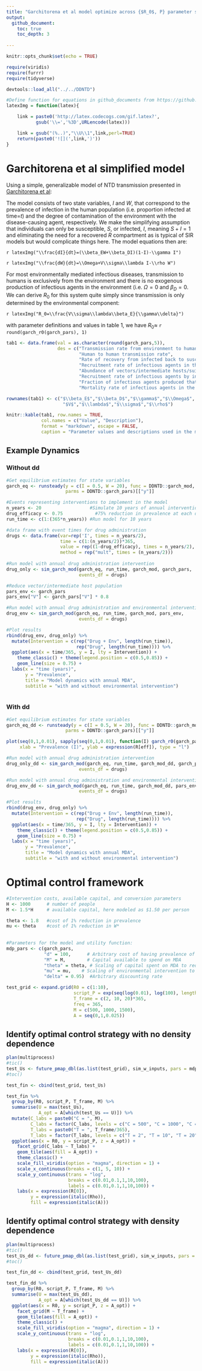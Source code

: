 ```yaml
---
title: "Garchitorena et al model optimize across {$R_0$, P} parameter space"
output: 
  github_document:
    toc: true
    toc_depth: 3
  
---
```


```r
knitr::opts_chunk$set(echo = TRUE)

require(viridis)
require(furrr)
require(tidyverse)

devtools::load_all("../../DDNTD")

#Define function for equations in github_documents from https://github.com/STAT545-UBC/Discussion/issues/102
latexImg = function(latex){

    link = paste0('http://latex.codecogs.com/gif.latex?',
           gsub('\\=','%3D',URLencode(latex)))

    link = gsub("(%..)","\\U\\1",link,perl=TRUE)
    return(paste0('![](',link,')'))
}
```

# Garchitorena et al simplified model  
Using a simple, generalizable model of NTD transmission presented in [Garchitorena et al](http://rstb.royalsocietypublishing.org/content/372/1722/20160128):

The model consists of two state variables, $I$ and $W$, that correspond to the prevalence of infection in the human population (i.e. proportion infected at time=$t$) and the degree of contamination of the environment with the disease-causing agent, respectively. We make the simplifying assumption that individuals can only be susceptible, $S$, or infected, $I$, meaning $S+I=1$ and eliminating the need for a recovered $R$ compartment as is typical of SIR models but would complicate things here. The model equations then are:  

`r latexImg("\\frac{dI}{dt}=(\\beta_EW+\\beta_DI)(1-I)-\\gamma I") `

`r latexImg("\\frac{dW}{dt}=\\Omega+V\\sigma\\lambda I-\\rho W") `

For most environmentally mediated infectious diseases, transmission to humans is exclusively from the environment and there is no exogenous production of infectious agents in the environment (i.e. $\Omega=0$ and $\beta_D=0$. We can derive $R_0$ for this system quite simply since transmission is only determined by the environmental component: 

`r latexImg("R_0=\\frac{V\\sigma\\lambda\\beta_E}{\\gamma\\delta}")`

with parameter definitions and values in table 1, we have $R_0\approx$ `r round(garch_r0(garch_pars), 1)`

```r
tab1 <- data.frame(val = as.character(round(garch_pars,5)), 
                   des = c("Transmission rate from environment to human population",
                           "Human to human transmission rate",
                           "Rate of recovery from infected back to susceptible",
                           "Recruitment rate of infectious agents in the environment",
                           "Abundance of vectors/intermediate hosts/suitable environment",
                           "Recruitment rate of infectious agents by infectious individuals",
                           "Fraction of infectious agents produced that reach the environment",
                           "Mortality rate of infectious agents in the environment"))

rownames(tab1) <- c("$\\beta_E$","$\\beta_D$","$\\gamma$","$\\Omega$",
                     "$V$","$\\lambda$","$\\sigma$","$\\rho$")

knitr::kable(tab1, row.names = TRUE, 
             col.names = c("Value", "Description"), 
             format = "markdown", escape = FALSE, 
             caption = "Parameter values and descriptions used in the model")
```

## Example Dynamics  
### Without dd  
```r
#Get equilibrium estimates for state variables
garch_eq <- runsteady(y = c(I = 0.5, W = 20), func = DDNTD::garch_mod,
                      parms = DDNTD::garch_pars)[["y"]]

#Events representing interventions to implement in the model
n_years <- 20                  #Simulate 10 years of annual intervention
drug_efficacy <- 0.75            #75% reduction in prevalence at each drug treatment
run_time <- c(1:(365*n_years)) #Run model for 10 years

#data frame with event times for drug administration
drugs <- data.frame(var=rep('I', times = n_years/2),
                    time = c(1:(n_years/2))*365,
                    value = rep((1-drug_efficacy), times = n_years/2),
                    method = rep("mult", times = (n_years/2)))
    
#Run model with annual drug administration intervention
drug_only <- sim_garch_mod(garch_eq, run_time, garch_mod, garch_pars,
                           events_df = drugs)

#Reduce vector/intermediate host population
pars_env <- garch_pars
pars_env["V"] <- garch_pars["V"] * 0.8 

#Run model with annual drug administration and environmental intervention 
drug_env <- sim_garch_mod(garch_eq, run_time, garch_mod, pars_env,
                           events_df = drugs)

#Plot results
rbind(drug_env, drug_only) %>% 
  mutate(Intervention = c(rep("Drug + Env", length(run_time)),
                          rep("Drug", length(run_time)))) %>% 
  ggplot(aes(x = time/365, y = I, lty = Intervention)) + 
    theme_classic() + theme(legend.position = c(0.5,0.85)) +
    geom_line(size = 0.75) + 
  labs(x = "time (years)", 
       y = "Prevalence",
       title = "Model dynamics with annual MDA",
       subtitle = "with and without environmental intervention")
  
```

### With dd  
```r
#Get equilibrium estimates for state variables
garch_eq_dd <- runsteady(y = c(I = 0.5, W = 20), func = DDNTD::garch_mod_dd,
                      parms = DDNTD::garch_pars)[["y"]]

plot(seq(0,1,0.01), sapply(seq(0,1,0.01), function(I) garch_r0(garch_pars) * (4*I*(1-I))),
     xlab = "Prevalence (I)", ylab = expression(R[eff]), type = "l")

```

```r
#Run model with annual drug administration intervention
drug_only_dd <- sim_garch_mod(garch_eq, run_time, garch_mod_dd, garch_pars,
                           events_df = drugs)

#Run model with annual drug administration and environmental intervention 
drug_env_dd <- sim_garch_mod(garch_eq, run_time, garch_mod_dd, pars_env,
                           events_df = drugs)

#Plot results
rbind(drug_env, drug_only) %>% 
  mutate(Intervention = c(rep("Drug + Env", length(run_time)),
                          rep("Drug", length(run_time)))) %>% 
  ggplot(aes(x = time/365, y = I, lty = Intervention)) + 
    theme_classic() + theme(legend.position = c(0.5,0.85)) +
    geom_line(size = 0.75) + 
  labs(x = "time (years)", 
       y = "Prevalence",
       title = "Model dynamics with annual MDA",
       subtitle = "with and without environmental intervention")

```

# Optimal control framework  

```r
#Intervention costs, available capital, and conversion parameters
H <- 1000      # number of people
M <- 1.5*H     # available capital, here modeled as $1.50 per person

theta <- 1.8   #cost of 1% reduction in prevalence
mu <- theta    #cost of 1% reduction in W*
  
  
#Parameters for the model and utility function: 
mdp_pars <- c(garch_pars, 
              "d" = 100,      # Arbitrary cost of having prevalence of I_t
              "M" = M,        # Capital available to spend on MDA
              "theta" = theta, # Scaling of capital spent on MDA to reduction in prevalence, 
              "mu" = mu,    # Scaling of environmental intervention to cost (impact per cost)
              "delta" = 0.95)  #Arbitrary discounting rate  

test_grid <- expand.grid(R0 = c(1:10),
                         script_P = exp(seq(log(0.01), log(100), length.out = 20)),
                         T_frame = c(2, 10, 20)*365,
                         freq = 365,
                         M = c(500, 1000, 1500),
                         A = seq(0,1,0.025))
```

## Identify optimal control strategy with no density dependence  
```r
plan(multiprocess)
#tic()
test_Us <- future_pmap_dbl(as.list(test_grid), sim_w_inputs, pars = mdp_pars, mod = garch_mod)
#toc()

test_fin <- cbind(test_grid, test_Us)

```

```r
test_fin %>% 
  group_by(R0, script_P, T_frame, M) %>% 
  summarise(U = max(test_Us),
            A_opt = A[which(test_Us == U)]) %>% 
  mutate(C_labs = paste0("C = ", M),
         C_labs = factor(C_labs, levels = c("C = 500", "C = 1000", "C = 1500")),
         T_labs = paste0("T = ", T_frame/365),
         T_labs = factor(T_labs, levels = c("T = 2", "T = 10", "T = 20"))) %>% 
  ggplot(aes(x = R0, y = script_P, z = A_opt)) +
    facet_grid(C_labs ~ T_labs) +
    geom_tile(aes(fill = A_opt)) +
    theme_classic() +
    scale_fill_viridis(option = "magma", direction = 1) +
    scale_x_continuous(breaks = c(1, 5, 10)) +
    scale_y_continuous(trans = "log",
                       breaks = c(0.01,0.1,1,10,100),
                       labels = c(0.01,0.1,1,10,100)) +
    labs(x = expression(R[0]),
         y = expression(italic(Rho)),
         fill = expression(italic(A)))

```


## Identify optimal control strategy with density dependence  

```r
plan(multiprocess)
#tic()
test_Us_dd <- future_pmap_dbl(as.list(test_grid), sim_w_inputs, pars = mdp_pars, mod = garch_mod_dd)
#toc()

test_fin_dd <- cbind(test_grid, test_Us_dd)
```

```r
test_fin_dd %>% 
  group_by(R0, script_P, T_frame, M) %>% 
  summarise(U = max(test_Us_dd),
            A_opt = A[which(test_Us_dd == U)]) %>% 
  ggplot(aes(x = R0, y = script_P, z = A_opt)) +
    facet_grid(M ~ T_frame) +
    geom_tile(aes(fill = A_opt)) +
    theme_classic() +
    scale_fill_viridis(option = "magma", direction = 1) +
    scale_y_continuous(trans = "log",
                       breaks = c(0.01,0.1,1,10,100),
                       labels = c(0.01,0.1,1,10,100)) +
    labs(x = expression(R[0]),
         y = expression(italic(Rho)),
         fill = expression(italic(A)))

```

